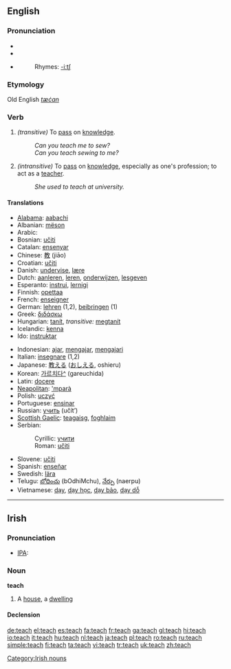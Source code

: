 {{see|Teach}}

==English==

===Pronunciation===
*{{SAMPA|/'titS/}}
*{{IPA|/'tiʧ/}}
*{{audio|en-us-teach.ogg|Audio (US)}}
*:Rhymes: [[Rhymes:English:-iːtʃ|-iːtʃ]]
===Etymology===
Old English ''[[tæċan]]''
===Verb===
{{irregverb|'''to teach'''|'''[[teaches]]'''|'''[[taught]]'''|'''[[taught]]'''|'''[[teaching]]'''}}

# ''(transitive)'' To [[pass]] on [[knowledge]].
#:''Can you teach me to sew?''
#:''Can you teach sewing to me?''
# ''(intransitive)'' To [[pass]] on [[knowledge]], especially as one's profession; to act as a [[teacher]].
#:''She used to teach at university.''

====Translations====
{{top}}
*[[Alabama]]: [[aabachi]]
*Albanian: [[mëson]]
*Arabic: {{ARchar|[[علم]]}} {{Unicode|(ʕállama)}}
*Bosnian: [[učiti]]
*Catalan: [[ensenyar]]
*Chinese: [[教]] (jiāo)
*Croatian: [[učiti]]
*Danish: [[undervise]], [[lære]]
*Dutch: [[aanleren]], [[leren]], [[onderwijzen]], [[lesgeven]]
*Esperanto: [[instrui]], [[lernigi]]
*Finnish: [[opettaa]]
*French: [[enseigner]]
*German: [[lehren]] (1,2), [[beibringen]] (1)
*Greek: [[διδάσκω]]
*Hungarian: [[tanít]], ''transitive:'' [[megtanít]]
*Icelandic: [[kenna]] 
*Ido: [[instruktar]]
{{mid}}
*Indonesian: [[ajar]], [[ajar|mengajar]], [[ajar|mengajari]]
*Italian: [[insegnare]] (1,2)
*Japanese: [[教える]] ([[おしえる]], oshieru)
*Korean: [[가르치다]][[:ko:가르치다|^]] (gareuchida)
*Latin: [[docere]]
*[[Neapolitan]]: [['mparà]]
*Polish: [[uczyć]]
*Portuguese: [[ensinar]]
*Russian: [[учить]] (učít’)
*[[Scottish Gaelic]]: [[teagaisg]], [[foghlaim]]
*Serbian:
*:Cyrillic: [[учити#Serbian|учити]]
*:Roman: [[učiti#Serbian|učiti]]
*Slovene: [[učiti]]
*Spanish: [[enseñar]]
*Swedish: [[lära]]
*Telugu: [[బోధించు]] (bOdhiMchu), [[నేర్పు]] (naerpu)
*Vietnamese: [[dạy]], [[dạy học]], [[dạy bảo]], [[dạy dỗ]]
{{bottom}}

----

==Irish==
===Pronunciation===
*[[w:Irish phonology|IPA]]: {{IPAchar|/tʲax/}}
===Noun===
'''teach''' {{m}}

# A [[house]], a [[dwelling]]

====Declension====
{{ga noun m irreg|t|each|í|ithe|ithe}}

[[Category:Irish nouns]]

[[de:teach]]
[[el:teach]]
[[es:teach]]
[[fa:teach]]
[[fr:teach]]
[[ga:teach]]
[[gl:teach]]
[[hi:teach]]
[[io:teach]]
[[it:teach]]
[[hu:teach]]
[[nl:teach]]
[[ja:teach]]
[[pl:teach]]
[[ro:teach]]
[[ru:teach]]
[[simple:teach]]
[[fi:teach]]
[[ta:teach]]
[[vi:teach]]
[[tr:teach]]
[[uk:teach]]
[[zh:teach]]